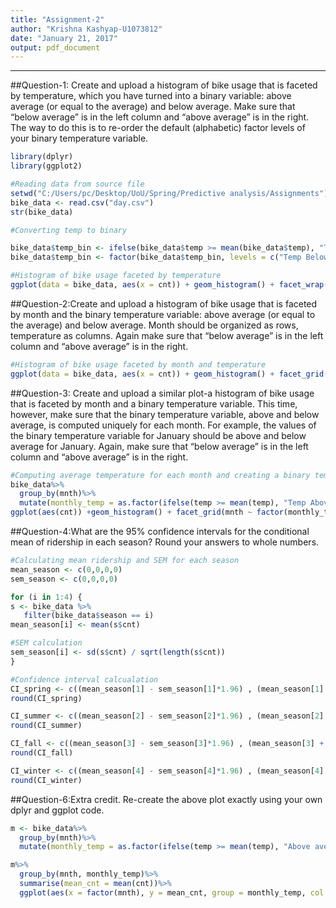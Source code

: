---
title: "Assignment-2"
author: "Krishna Kashyap-U1073812"
date: "January 21, 2017"
output: pdf_document
---

---
##Question-1: Create and upload a histogram of bike usage that is faceted by temperature, which you have turned into a binary variable: above average (or equal to the average) and below average. Make sure that "below average" is in the left column and "above average" is in the right. The way to do this is to re-order the default (alphabetic) factor levels of your binary temperature variable.
```{r}
library(dplyr)
library(ggplot2)

#Reading data from source file
setwd("C:/Users/pc/Desktop/UoU/Spring/Predictive analysis/Assignments")
bike_data <- read.csv("day.csv")
str(bike_data)

#Converting temp to binary

bike_data$temp_bin <- ifelse(bike_data$temp >= mean(bike_data$temp), "Temp Above average", "Temp Below average")
bike_data$temp_bin <- factor(bike_data$temp_bin, levels = c("Temp Below average", "Temp Above average"))

#Histogram of bike usage faceted by temperature
ggplot(data = bike_data, aes(x = cnt)) + geom_histogram() + facet_wrap(~bike_data$temp_bin)+ggtitle("Bike ridership according to temperature") + xlab("Bike Usage")
```

##Question-2:Create and upload a histogram of bike usage that is faceted by month and the binary temperature variable: above average (or equal to the average) and below average. Month should be organized as rows, temperature as columns. Again make sure that "below average" is in the left column and "above average" is in the right.
```{r}
#Histogram of bike usage faceted by month and temperature
ggplot(data = bike_data, aes(x = cnt)) + geom_histogram() + facet_grid(bike_data$mnth ~ bike_data$temp_bin)+ggtitle("Bike ridership according to month and average temperature") + xlab("Bike Usage")
```

##Question-3: Create and upload a similar plot-a histogram of bike usage that is faceted by month and a binary temperature variable. This time, however, make sure that the binary temperature variable, above and below average, is computed uniquely for each month. For example, the values of the binary temperature variable for January should be above and below average for January. Again, make sure that "below average" is in the left column and "above average" is in the right.
```{r}
#Computing average temperature for each month and creating a binary temperature variable
bike_data%>%
  group_by(mnth)%>%
  mutate(monthly_temp = as.factor(ifelse(temp >= mean(temp), "Temp Above average", "Temp Below Average")))%>%
ggplot(aes(cnt)) +geom_histogram() + facet_grid(mnth ~ factor(monthly_temp, levels(monthly_temp)[c(2,1)])) + ggtitle("Bike ridership according to month and monthly average temperature") + xlab("Bike Usage")


```

##Question-4:What are the 95% confidence intervals for the conditional mean of ridership in each season? Round your answers to whole numbers.
```{r}
#Calculating mean ridership and SEM for each season
mean_season <- c(0,0,0,0)
sem_season <- c(0,0,0,0)

for (i in 1:4) {
s <- bike_data %>%
   filter(bike_data$season == i)
mean_season[i] <- mean(s$cnt)

#SEM calculation
sem_season[i] <- sd(s$cnt) / sqrt(length(s$cnt)) 
}

#Confidence interval calcualation
CI_spring <- c((mean_season[1] - sem_season[1]*1.96) , (mean_season[1] + sem_season[1]*1.96))
round(CI_spring)

CI_summer <- c((mean_season[2] - sem_season[2]*1.96) , (mean_season[2] + sem_season[2]*1.96))
round(CI_summer)

CI_fall <- c((mean_season[3] - sem_season[3]*1.96) , (mean_season[3] + sem_season[3]*1.96))
round(CI_fall)

CI_winter <- c((mean_season[4] - sem_season[4]*1.96) , (mean_season[4] + sem_season[4]*1.96))
round(CI_winter)
```


##Question-6:Extra credit. Re-create the above plot exactly using your own dplyr and ggplot code.
```{r}
m <- bike_data%>%
  group_by(mnth)%>%
  mutate(monthly_temp = as.factor(ifelse(temp >= mean(temp), "Above average", "Below average")))

m%>%
  group_by(mnth, monthly_temp)%>%
  summarise(mean_cnt = mean(cnt))%>%
  ggplot(aes(x = factor(mnth), y = mean_cnt, group = monthly_temp, col = factor(monthly_temp, levels(monthly_temp)[c(2,1)]))) + scale_color_discrete(name = "monthly temp") + geom_line() +xlab("month") + ylab("ridership") + ggtitle("Average ridership by month and temperature")

```